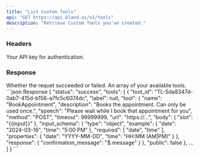 ```yaml
---
title: "List Custom Tools"
api: "GET https://api.bland.ai/v1/tools"
description: "Retrieve Custom Tools you've created."
---
```


### Headers

<ParamField header="authorization" type="string" required>
  Your API key for authentication.
</ParamField>

### Response

<ResponseField name="status" type="string">
    Whether the requet succeeded or failed.
</ResponseField>

<ResponseField name="tools" type="array">
    An array of your available tools.
</ResponseField>

<ResponseExample>
```json Response
{
    "status": "success",
    "tools": [
        {
            "tool_id": "TL-5da8347d-0ab7-415d-b156-a7fc5c6074dc",
            "label": null,
            "tool": {
                "name": "BookAppointment",
                "description": "Books the appointment. Can only be used once.",
                "speech": "Please wait while I book that appointment for you",
                "method": "POST",
                "timeout": 99999999,
                "url": "https://...",
                "body": {
                    "slot": "{{input}}"
                },
                "input_schema": {
                    "type": "object",
                    "example": {
                        "date": "2024-03-16",
                        "time": "5:00 PM"
                    },
                    "required": [
                        "date",
                        "time"
                    ],
                    "properties": {
                        "date": "YYYY-MM-DD",
                        "time": "HH:MM (AM|PM)"
                    }
                },
                "response": {
                    "confirmation_message": "$.message"
                }
            },
            "public": false
        },
        ...
    ]
}
```
</ResponseExample>

